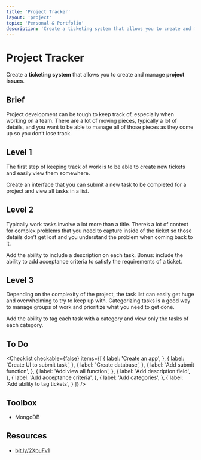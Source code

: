 ```yaml
---
title: 'Project Tracker'
layout: 'project'
topic: 'Personal & Portfolio'
description: 'Create a ticketing system that allows you to create and manage project issues.'
---
```



<ProjectHeader>

# Project Tracker

Create a <strong className="color-blue">ticketing system</strong> that allows you to create and manage <strong className="color-purple">project issues</strong>.

</ProjectHeader>

<ProjectContent>

## Brief

Project development can be tough to keep track of, especially when working on a team. There are a lot of moving pieces, typically a lot of details, and you want to be able to manage all of those pieces as they come up so you don’t lose track.

## Level 1

The first step of keeping track of work is to be able to create new tickets and easily view them somewhere.

Create an interface that you can submit a new task to be completed for a project and view all tasks in a list.

<LoginRequired>

## Level 2

Typically work tasks involve a lot more than a title. There’s a lot of context for complex problems that you need to capture inside of the ticket so those details don’t get lost and you understand the problem when coming back to it.

Add the ability to include a description on each task. Bonus: include the ability to add acceptance criteria to satisfy the requirements of a ticket.

## Level 3

Depending on the complexity of the project, the task list can easily get huge and overwhelming to try to keep up with. Categorizing tasks is a good way to manage groups of work and prioritize what you need to get done.

Add the ability to tag each task with a category and view only the tasks of each category.

</LoginRequired>

</ProjectContent>

<ProjectSidebar>

## To Do

<Checklist checkable={false} items={[
  {
    label: 'Create an app',
  },
  {
    label: 'Create UI to submit task',
  },
  {
    label: 'Create database',
  },
  {
    label: 'Add submit function',
  },
  {
    label: 'Add view all function',
  },
  {
    label: 'Add description field',
  },
  {
    label: 'Add acceptance criteria',
  },
  {
    label: 'Add categories',
  },
  {
    label: 'Add ability to tag tickets',
  }
]} />

## Toolbox
- MongoDB

## Resources
- [bit.ly/2XpuFv1](https://bit.ly/2XpuFv1)

</ProjectSidebar>